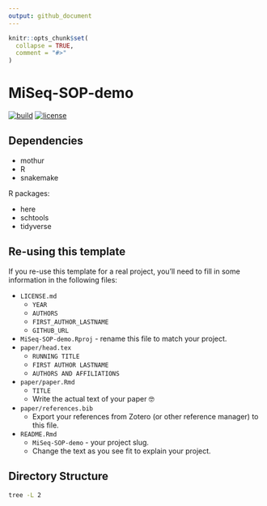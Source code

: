 ```yaml
---
output: github_document
---
```


<!-- README.md is generated from README.Rmd. Please edit that file -->

```r
knitr::opts_chunk$set(
  collapse = TRUE,
  comment = "#>"
)
```

# MiSeq-SOP-demo

<!-- badges: start -->
[![build](https://github.com/SchlossLab/MiSeq-SOP-demo/actions/workflows/build.yml/badge.svg)](https://github.com/SchlossLab/MiSeq-SOP-demo/actions/workflows/build.yml)
[![license](https://img.shields.io/badge/license-MIT-blue.svg)](https://github.com/SchlossLab/MiSeq-SOP-demo/blob/main/LICENSE.md)
<!-- badges: end -->


## Dependencies

- mothur
- R
- snakemake

R packages:

- here
- schtools
- tidyverse


## Re-using this template

If you re-use this template for a real project, you'll need to fill in some
information in the following files:

- `LICENSE.md`
    - `YEAR`
    - `AUTHORS`
    - `FIRST_AUTHOR_LASTNAME`
    - `GITHUB_URL`
- `MiSeq-SOP-demo.Rproj` - rename this file to match your project.
- `paper/head.tex`
    - `RUNNING TITLE`
    - `FIRST AUTHOR LASTNAME`
    - `AUTHORS AND AFFILIATIONS`
- `paper/paper.Rmd`
    - `TITLE`
    - Write the actual text of your paper 🤓
- `paper/references.bib`
    - Export your references from Zotero (or other reference manager) to this file.
- `README.Rmd`
    - `MiSeq-SOP-demo` - your project slug.
    - Change the text as you see fit to explain your project.


## Directory Structure

```bash
tree -L 2
```


